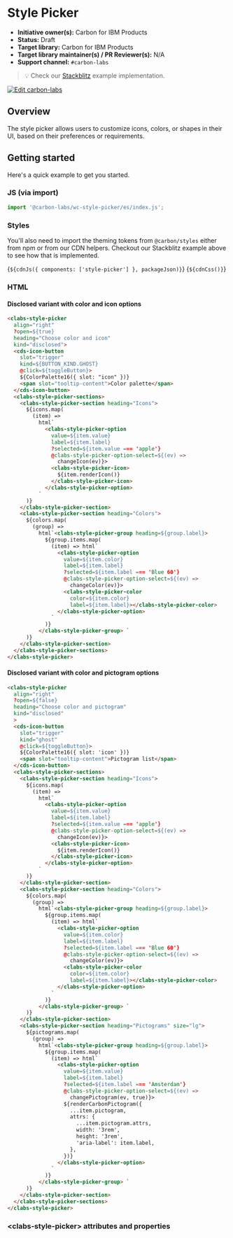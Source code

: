 
<Meta of={StylePickerDisclosedStories} />

# Style Picker

- **Initiative owner(s):** Carbon for IBM Products
- **Status:** Draft
- **Target library:** Carbon for IBM Products
- **Target library maintainer(s) / PR Reviewer(s):** N/A
- **Support channel:** `#carbon-labs`

> 💡 Check our
> [Stackblitz](https://stackblitz.com/github/carbon-design-system/carbon-labs/tree/main/examples/web-components/style-picker)
> example implementation.

[![Edit carbon-labs](https://developer.stackblitz.com/img/open_in_stackblitz.svg)](https://stackblitz.com/github/carbon-design-system/carbon-labs/tree/main/examples/web-components/style-picker)

## Overview

The style picker allows users to customize icons, colors, or shapes in their UI,
based on their preferences or requirements.

## Getting started

Here's a quick example to get you started.

### JS (via import)

```javascript
import '@carbon-labs/wc-style-picker/es/index.js';
```

### Styles

You'll also need to import the theming tokens from `@carbon/styles` either from
npm or from our CDN helpers. Checkout our Stackblitz example above to see how
that is implemented.

<Markdown>{`${cdnJs({ components: ['style-picker'] }, packageJson)}`}</Markdown>
<Markdown>{`${cdnCss()}`}</Markdown>

### HTML

#### Disclosed variant with color and icon options

```html
<clabs-style-picker
  align="right"
  ?open=${true}
  heading="Choose color and icon"
  kind="disclosed">
  <cds-icon-button
    slot="trigger"
    kind=${BUTTON_KIND.GHOST}
    @click=${toggleButton}>
    ${ColorPalette16({ slot: "icon" })}
    <span slot="tooltip-content">Color palette</span>
  </cds-icon-button>
  <clabs-style-picker-sections>
    <clabs-style-picker-section heading="Icons">
      ${icons.map(
        (item) =>
          html`
            <clabs-style-picker-option
              value=${item.value}
              label=${item.label}
              ?selected=${item.value === 'apple'}
              @clabs-style-picker-option-select=${(ev) =>
                changeIcon(ev)}>
              <clabs-style-picker-icon>
                ${item.renderIcon()}
              </clabs-style-picker-icon>
            </clabs-style-picker-option>
          `
      )}
    </clabs-style-picker-section>
    <clabs-style-picker-section heading="Colors">
      ${colors.map(
        (group) =>
          html`<clabs-style-picker-group heading=${group.label}>
            ${group.items.map(
              (item) => html`
                <clabs-style-picker-option
                  value=${item.color}
                  label=${item.label}
                  ?selected=${item.label === 'Blue 60'}
                  @clabs-style-picker-option-select=${(ev) =>
                    changeColor(ev)}>
                  <clabs-style-picker-color
                    color=${item.color}
                    label=${item.label}></clabs-style-picker-color>
                </clabs-style-picker-option>
              `
            )}
          </clabs-style-picker-group> `
      )}
    </clabs-style-picker-section>
  </clabs-style-picker-sections>
</clabs-style-picker>
```

#### Disclosed variant with color and pictogram options

```html
<clabs-style-picker
  align="right"
  ?open=${false}
  heading="Choose color and pictogram"
  kind="disclosed"
  >
  <cds-icon-button
    slot="trigger"
    kind="ghost"
    @click=${toggleButton}>
    ${ColorPalette16({ slot: 'icon' })}
    <span slot="tooltip-content">Pictogram list</span>
  </cds-icon-button>
  <clabs-style-picker-sections>
    <clabs-style-picker-section heading="Icons">
      ${icons.map(
        (item) =>
          html`
            <clabs-style-picker-option
              value=${item.value}
              label=${item.label}
              ?selected=${item.value === 'apple'}
              @clabs-style-picker-option-select=${(ev) =>
                changeIcon(ev)}>
              <clabs-style-picker-icon>
                ${item.renderIcon()}
              </clabs-style-picker-icon>
            </clabs-style-picker-option>
          `
      )}
    </clabs-style-picker-section>
    <clabs-style-picker-section heading="Colors">
      ${colors.map(
        (group) =>
          html`<clabs-style-picker-group heading=${group.label}>
            ${group.items.map(
              (item) => html`
                <clabs-style-picker-option
                  value=${item.color}
                  label=${item.label}
                  ?selected=${item.label === 'Blue 60'}
                  @clabs-style-picker-option-select=${(ev) =>
                    changeColor(ev)}>
                  <clabs-style-picker-color
                    color=${item.color}
                    label=${item.label}></clabs-style-picker-color>
                </clabs-style-picker-option>
              `
            )}
          </clabs-style-picker-group> `
      )}
    </clabs-style-picker-section>
    <clabs-style-picker-section heading="Pictograms" size="lg">
      ${pictograms.map(
        (group) =>
          html`<clabs-style-picker-group heading=${group.label}>
            ${group.items.map(
              (item) => html`
                <clabs-style-picker-option
                  value=${item.value}
                  label=${item.label}
                  ?selected=${item.label === 'Amsterdam'}
                  @clabs-style-picker-option-select=${(ev) =>
                    changePictogram(ev, true)}>
                  ${renderCarbonPictogram({
                    ...item.pictogram,
                    attrs: {
                      ...item.pictogram.attrs,
                      width: '3rem',
                      height: '3rem',
                      'aria-label': item.label,
                    },
                  })}
                </clabs-style-picker-option>
              `
            )}
          </clabs-style-picker-group> `
      )}
    </clabs-style-picker-section>
  </clabs-style-picker-sections>
</clabs-style-picker>
```

### &lt;clabs-style-picker&gt; attributes and properties

<ArgTypes of="clabs-style-picker" />
